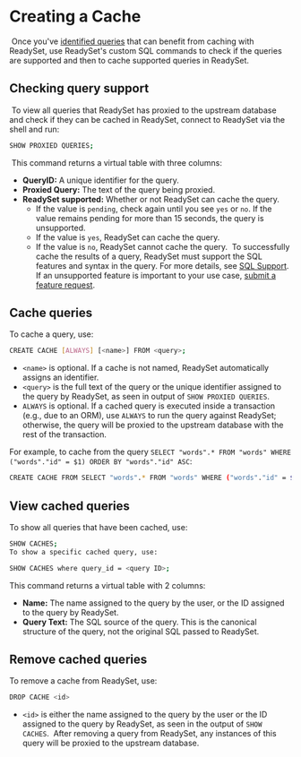
# Creating a Cache 
​
Once you've [identified queries](/get-started/cache/profiling-queries) that can benefit from caching with ReadySet, use ReadySet's custom SQL commands to check if the queries are supported and then to cache supported queries in ReadySet.
​
## Checking query support
​
To view all queries that ReadySet has proxied to the upstream database and check if they can be cached in ReadySet, connect to ReadySet via the shell and run:
​
```sh copy 
SHOW PROXIED QUERIES;
```
​
This command returns a virtual table with three columns:
​
- **QueryID:** A unique identifier for the query.
- **Proxied Query:** The text of the query being proxied.
- **ReadySet supported:** Whether or not ReadySet can cache the query.
  - If the value is `pending`, check again until you see `yes` or `no`.  If the value remains pending for more than 15 seconds, the query is unsupported.
  - If the value is `yes`, ReadySet can cache the query.
  - If the value is `no`, ReadySet cannot cache the query.
​
​
<Callout type="info">To successfully cache the results of a query, ReadySet must support the SQL features and syntax in the query. For more details, see [SQL Support](/reference/features/supported-data-types). ​If an unsupported feature is important to your use case, [submit a feature request](https://github.com/readysettech/readyset/issues/new/choose).</Callout>
​
## Cache queries
To cache a query, use:
​
```sh copy 
CREATE CACHE [ALWAYS] [<name>] FROM <query>;
```
- `<name>` is optional. If a cache is not named, ReadySet automatically assigns an identifier.
- `<query>` is the full text of the query or the unique identifier assigned to the query by ReadySet, as seen in output of `SHOW PROXIED QUERIES`.
- `ALWAYS` is optional. If a cached query is executed inside a transaction (e.g., due to an ORM), use `ALWAYS` to run the query against ReadySet; otherwise, the query will be proxied to the upstream database with the rest of the transaction.
​

For example, to cache from the query `SELECT "words".* FROM "words" WHERE ("words"."id" = $1) ORDER BY "words"."id" ASC`:

```sh copy 
CREATE CACHE FROM SELECT "words".* FROM "words" WHERE ("words"."id" = $1) ORDER BY "words"."id" ASC;
```

## View cached queries
To show all queries that have been cached, use:
​
```sh copy 
SHOW CACHES;
To show a specific cached query, use:
```
```sh copy 
SHOW CACHES where query_id = <query ID>;
```
This command returns a virtual table with 2 columns:
​
- **Name:** The name assigned to the query by the user, or the ID assigned to the query by ReadySet.
- **Query Text:** The SQL source of the query. This is the canonical structure of the query, not the original SQL passed to ReadySet.
​
## Remove cached queries
To remove a cache from ReadySet, use:
​
```sh copy 
DROP CACHE <id>
```
- `<id>` is either the name assigned to the query by the user or the ID assigned to the query by ReadySet, as seen in the output of `SHOW CACHES`.
​
After removing a query from ReadySet, any instances of this query will be proxied to the upstream database.